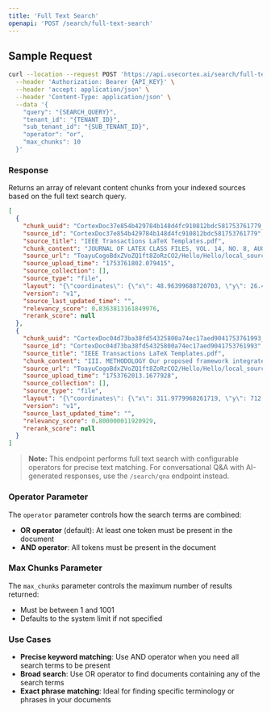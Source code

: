 ```yaml
---
title: 'Full Text Search'
openapi: 'POST /search/full-text-search'
---
```


## Sample Request

```bash
curl --location --request POST 'https://api.usecortex.ai/search/full-text-search' \
  --header 'Authorization: Bearer {API_KEY}' \
  --header 'accept: application/json' \
  --header 'Content-Type: application/json' \
  --data '{
    "query": "{SEARCH_QUERY}",
    "tenant_id": "{TENANT_ID}",
    "sub_tenant_id": "{SUB_TENANT_ID}",
    "operator": "or",
    "max_chunks": 10
  }'
```

### Response
Returns an array of relevant content chunks from your indexed sources based on the full text search query.

```json
[
  {
    "chunk_uuid": "CortexDoc37e854b429784b148d4fc910812bdc581753761779_20_v1",
    "source_id": "CortexDoc37e854b429784b148d4fc910812bdc581753761779",
    "source_title": "IEEE Transactions LaTeX Templates.pdf",
    "chunk_content": "JOURNAL OF LATEX CLASS FILES, VOL. 14, NO. 8, AUGUST 2015 12 Fig. 10: Comparison of models with 4bit precision on Medical QA dataset...",
    "source_url": "ToayuCogoBdxZVoZQ1ft8ZoRzCO2/Hello/Hello/local_source/CortexDoc37e854b429784b148d4fc910812bdc581753761779",
    "source_upload_time": "1753761802.079415",
    "source_collection": [],
    "source_type": "file",
    "layout": "{\"coordinates\": {\"x\": 48.96399688720703, \"y\": 26.49277114868164, \"width\": 514.0717697143555, \"height\": 721.1119651794434}, \"page\": 12}",
    "version": "v1",
    "source_last_updated_time": "",
    "relevancy_score": 0.8363813161849976,
    "rerank_score": null
  },
  {
    "chunk_uuid": "CortexDoc04d73ba38fd54325800a74ec17aed9041753761993_4_v1",
    "source_id": "CortexDoc04d73ba38fd54325800a74ec17aed9041753761993",
    "source_title": "IEEE Transactions LaTeX Templates.pdf",
    "chunk_content": "III. METHODOLOGY Our proposed framework integrates federated learning (FL) with blockchain technology to fine-tune Large Language Mod-",
    "source_url": "ToayuCogoBdxZVoZQ1ft8ZoRzCO2/Hello/Hello/local_source/CortexDoc04d73ba38fd54325800a74ec17aed9041753761993",
    "source_upload_time": "1753762013.1677928",
    "source_collection": [],
    "source_type": "file",
    "layout": "{\"coordinates\": {\"x\": 311.9779968261719, \"y\": 712.3123168945312, \"width\": 251.05746459960938, \"height\": 35.72357177734375}, \"page\": 2}",
    "version": "v1",
    "source_last_updated_time": "",
    "relevancy_score": 0.800000011920929,
    "rerank_score": null
  }
]
```

> **Note:** This endpoint performs full text search with configurable operators for precise text matching. For conversational Q&A with AI-generated responses, use the `/search/qna` endpoint instead.

### Operator Parameter
The `operator` parameter controls how the search terms are combined:

- **OR operator** (default): At least one token must be present in the document
- **AND operator**: All tokens must be present in the document

### Max Chunks Parameter
The `max_chunks` parameter controls the maximum number of results returned:
- Must be between 1 and 1001
- Defaults to the system limit if not specified

### Use Cases
- **Precise keyword matching**: Use AND operator when you need all search terms to be present
- **Broad search**: Use OR operator to find documents containing any of the search terms
- **Exact phrase matching**: Ideal for finding specific terminology or phrases in your documents 